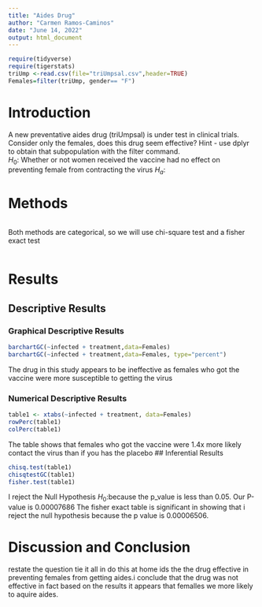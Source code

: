```yaml
---
title: "Aides Drug"
author: "Carmen Ramos-Caminos"
date: "June 14, 2022"
output: html_document
---
```


```r
require(tidyverse)
require(tigerstats)
triUmp <-read.csv(file="triUmpsal.csv",header=TRUE)  
Females=filter(triUmp, gender== "F")
```

# Introduction

<!--In this section you explain what you are trying to show.  Where did the data come from?  What is the research or other question you are trying to answer?.  If you skimp in this section expect to be marked down in your grade. Paint a picture of the project a couple of paragraphs is expected!-->

A new  preventative aides drug (triUmpsal) is under test in clinical trials. Consider only the females, does this drug seem effective?  Hint - use dplyr to obtain that subpopulation with the filter command.  
$H_0$: Whether or not women received  the vaccine had no effect on preventing female from contracting the virus
$H_a$:

# Methods
```r
```
Both methods are categorical, so we will use chi-square test and a fisher exact test 

```r
```

<!--Decide on your methods:  use "variable analysis" or other appropriate descriptors.  Make sure to choose at least one graphical method and at least one numerical method. Discuss what data manipulations may be needed for example subsetting or other binning procedures and what sort of graphical displays and inferential tools will be used!-->

# Results

<!--Divide this section into two sub-sections:  One for your descriptive  results and one for your inferential results.!-->

## Descriptive Results

### Graphical Descriptive Results

<!--Graphical results here.  Make sure to show your code.  Provide appropriate labels for axes, giving units if possible, and provide a good title for the graph, too.  Use the graphical results to describe the patterns if any that exist in the data as focused toward the research question. Bottom line is to explain the features of the graph that are relevant to conforming or departing to what is expected by your null hypothesis !-->
```r
barchartGC(~infected + treatment,data=Females)
barchartGC(~infected + treatment,data=Females, type="percent")

```
The drug in this study appears to be ineffective as females who got the vaccine were more susceptible to getting the virus  

### Numerical Descriptive Results

<!--Numerical results go here. Use the numerical results to describe the patterns if any that exist in the data as focused toward the research question!-->
```r
table1 <- xtabs(~infected + treatment, data=Females)
rowPerc(table1)
colPerc(table1)
```
The table shows that females who got the vaccine were 1.4x  more likely contact the virus than if you has the placebo 
## Inferential Results

<!--State hypothesis clearly.  Make sure your discussion of the inferential test covers all the aspects that the test output produces, such as test statistic, p-value etc.  Make a decision about the null hypothesis, explain the assumptions on which the selected test/procedure was based, and why the chosen procedure satisfys the assumptions and is appropriate to answer the research question!-->
```r
chisq.test(table1)
chisqtestGC(table1)
fisher.test(table1)
```
I reject the Null Hypothesis $H_0$:because the p_value is less than 0.05. Our P-value is 0.00007686 The fisher exact table is significant in showing that i reject the null hypothesis because the p value is 0.00006506.

# Discussion and Conclusion

<!--Discussion and conclusion here.  If you found a relationship be sure to consider whether the relationship occurs because one of the variavbles causes the other, or whether they perhasps are related for some other reason.  Watch the chapter 6 videos from the GeorgeTown videos collection.!-->

restate the question tie it all in do this at home
ids the the drug effective in preventing females from getting aides.i conclude that the drug was not effective in fact based on the results it appears that femalles we more likely to aquire aides. 


